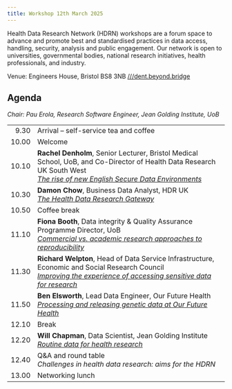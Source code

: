 ```yaml
---
title: Workshop 12th March 2025
---
```


Health Data Research Network (HDRN) workshops are a forum space to advance and promote best and standardised practices in data access, handling, security, analysis and public engagement.
Our network is open to universities, governmental bodies, national research initiatives, health professionals, and industry.

Venue: Engineers House, Bristol BS8 3NB [///dent.beyond.bridge](https://what3words.com/dent.beyond.bridge)

<!--
[Register](https://forms.office.com/e/jgi_KmVaRbpbSL){.btn .btn-primary}
-->

## Agenda

*Chair: Pau Erola, Research Software Engineer, Jean Golding Institute, UoB*

|
----: | ------------------------------------------------------------------------
9.30  | Arrival -- self-service tea and coffee
10.00 | Welcome
10.10 | **Rachel Denholm**, Senior Lecturer, Bristol Medical School, UoB, and Co-Director of Health Data Research UK South West <br> *[The rise of new English Secure Data Environments](../archive/w20250312/HDRN_20250312_01_RachelDenholm.pdf)*
10.30 | **Damon Chow**, Business Data Analyst, HDR UK <br> *[The Health Data Research Gateway](../archive/w20250312/HDRN_20250312_02_DamonChow.pdf)*
10.50 | Coffee break
11.10 | **Fiona Booth**, Data integrity & Quality Assurance Programme Director, UoB <br> *[Commercial vs. academic research approaches to reproducibility](../archive/w20250312/HDRN_20250312_03_FionaBooth.pdf)*
11.30 | **Richard Welpton**, Head of Data Service Infrastructure, Economic and Social Research Council <br> *[Improving the experience of accessing sensitive data for research](../archive/w20250312/HDRN_20250312_04_RichardWelpton.pdf)*
11.50 | **Ben Elsworth**, Lead Data Engineer, Our Future Health <br> *[Processing and releasing genetic data at Our Future Health](../archive/w20250312/HDRN_20250312_05_BenElsworth.pdf)*
12.10 | Break
12.20 | **Will Chapman**, Data Scientist, Jean Golding Institute <br> *[Routine data for health research](../archive/w20250312/HDRN_20250312_06_WillChapman.pdf)*
12.40 | Q&A and round table <br> *Challenges in health data research: aims for the HDRN*
13.00 | Networking lunch
